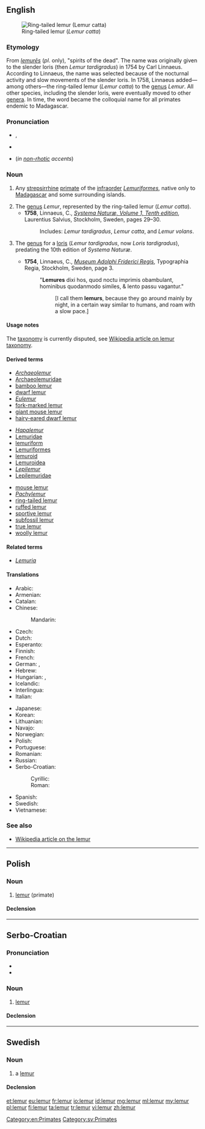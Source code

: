 {{also|Lemur|lémur}}
==English==
[[File:Lemur_catta_001.jpg|thumb|Ring-tailed lemur (''Lemur catta'')]]

===Etymology===
From {{etyl|la}} ''[[lemures|lemurēs]]'' (''pl''. only), "spirits of the dead". The name was originally given to the slender loris (then ''Lemur tardigradus'') in 1754 by Carl Linnaeus.  According to Linnaeus, the name was selected because of the nocturnal activity and slow movements of the slender loris.  In 1758, Linnaeus added—among others—the ring-tailed lemur (''Lemur catta'') to the [[genus]] ''Lemur''.  All other species, including the slender loris, were eventually moved to other [[genera]].  In time, the word became the colloquial name for all primates endemic to Madagascar.

===Pronunciation===
* {{IPA|/ˈliːmə(r)/}}, {{X-SAMPA|/"li:m@(r)/}}
* {{rhymes|iːmə(r)}}
* {{homophones|Lima}} (''in [[non-rhotic]] accents'')

===Noun===
{{en-noun}}

# {{colloquial}} Any [[strepsirrhine]] [[primate]] of the [[infraorder]] ''[[Lemuriformes]]'', native only to [[Madagascar]] and some surrounding islands.
# The [[genus]] ''Lemur'', represented by the ring-tailed lemur (''Lemur catta'').
#* '''1758''', Linnaeus, C., ''[http://biodiversitylibrary.org/page/726922 Systema Naturæ, Volume 1, Tenth edition]'', Laurentius Salvius, Stockholm, Sweden, pages 29–30.
#*: Includes: ''Lemur tardigradus'', ''Lemur catta'', and ''Lemur volans''.
# {{obsolete}} The [[genus]] for a [[loris]] (''Lemur tardigradus'', now ''Loris tardigradus''), predating the 10th edition of ''Systema Naturæ''.
#* '''1754''', Linnaeus, C., ''[http://gallica.bnf.fr/ark:/12148/bpt6k972707/f3 Museum Adolphi Friderici Regis]'', Typographia Regia, Stockholm, Sweden, page 3.
#*: "'''Lemures''' dixi hos, quod noctu imprimis obambulant, hominibus quodanmodo similes, & lento passu vagantur."
#*:: [I call them '''lemurs''', because they go around mainly by night, in a certain way similar to humans, and roam with a slow pace.]

====Usage notes====
The [[taxonomy]] is currently disputed, see [[w:Taxonomy of lemurs|Wikipedia article on lemur taxonomy]].

====Derived terms====
{{rel-top3|terms derived from ''lemur (noun)''}}
* ''[[Archaeolemur]]''
* [[Archaeolemuridae]]
* [[bamboo lemur]]
* [[dwarf lemur]]
* ''[[Eulemur]]''
* [[fork-marked lemur]]
* [[giant mouse lemur]]
* [[hairy-eared dwarf lemur]]
{{rel-mid3}}
* ''[[Hapalemur]]''
* [[Lemuridae]]
* [[lemuriform]]
* [[Lemuriformes]]
* [[lemuroid]]
* [[Lemuroidea]]
* ''[[Lepilemur]]''
* [[Lepilemuridae]]
{{rel-mid3}}
* [[mouse lemur]]
* ''[[Pachylemur]]''
* [[ring-tailed lemur]]
* [[ruffed lemur]]
* [[sportive lemur]]
* [[subfossil lemur]]
* [[true lemur]]
* [[woolly lemur]]
{{rel-bottom}}

====Related terms====
* ''[[Lemuria]]''

====Translations====
{{trans-top|strepsirrhine primate of the infraorder Lemuriformes}}
* Arabic: {{t-|ar|لیمور|m|tr=limuur}}
* Armenian: {{t-|hy|լեմուր|tr=lemur}}
* Catalan: {{t-|ca|lèmur|m}}
* Chinese:
*: Mandarin: {{t|cmn|狐猴|tr=húhóu|sc=Hani}}
* Czech: {{t-|cs|lemur|m}}
* Dutch: {{t-|nl|lemur}}
* Esperanto: {{t-|eo|lemuro}}
* Finnish: {{t-|fi|makimainen puoliapina}}
* French: {{t+|fr|lémur|m}}
* German: {{t+|de|Lemur|m}}, {{t+|de|Lemure|m}}
* Hebrew: {{t-|he|למור|alt=לֶמוּר}}
* Hungarian: {{t-|hu|maki}}, {{t-|hu|makimajom}}
* Icelandic: {{t-|is|lemúr|m}}
* Interlingua: {{t-|ia|lemure}}
* Italian: {{t-|it|lemure|m}}
{{trans-mid}}
* Japanese: {{t-|ja|キツネザル|tr=kitsunezaru}}
* Korean: {{t-|ko|여우원숭이|tr=yeou-weonsungi|sc=Hang}}
* Lithuanian: {{t-|lt|lemūras|m}}
* Navajo: {{tø|nv|mágí bitseeʼ noodǫ́zígíí}}
* Norwegian: {{t-|no|lemur|m}}
* Polish: {{t+|pl|lemur|m}}
* Portuguese: {{t-|pt|lêmure|m}}
* Romanian: {{t-|ro|lemur}}
* Russian: {{t+|ru|лемур|m|tr=lemúr}}
* Serbo-Croatian:
*: Cyrillic: {{t-|sh|лемур|m|alt=лѐмӯр|sc=Cyrl}}
*: Roman: {{t-|sh|lemur|m|alt=lèmūr}}
* Spanish: {{t+|es|lémur|m}}
* Swedish: {{t-|sv|lemur}}
* Vietnamese: {{t-|vi|vượn cáo}}
{{trans-bottom}}

===See also===
* [[w:Lemur|Wikipedia article on the lemur]]

[[Category:en:Primates]]

----

==Polish==

===Noun===
{{pl-noun|m}}

# [[lemur#English|lemur]] (primate)

====Declension====
{{pl-decl-noun
|lemur|lemury
|lemura|lemurów
|lemurowi|lemurom
|lemura|lemury
|lemurem|lemurami
|lemurze|lemurach
|lemurze|lemury
}}

----

==Serbo-Croatian==

===Pronunciation===
* {{IPA|/lěmuːr/|lang=sh}}
* {{hyphenation|le|mur}}

===Noun===
{{sh-noun|g=m|head=lèmūr|r|лемур|лѐмӯр}}

# [[#English|lemur]]

====Declension====
{{sh-decl-noun
|lèmūr|lemuri
|lemúra|lemura
|lemuru|lemurima
|lemura|lemure
|lemure|lemuri
|lemuru|lemurima
|lemurom|lemurima
}}

----

==Swedish==

===Noun===
{{sv-noun|g=c}}

# a [[#English|lemur]]

====Declension====
{{sv-noun-reg-er}}

[[Category:sv:Primates]]

[[et:lemur]]
[[eu:lemur]]
[[fr:lemur]]
[[io:lemur]]
[[id:lemur]]
[[mg:lemur]]
[[ml:lemur]]
[[my:lemur]]
[[pl:lemur]]
[[fi:lemur]]
[[ta:lemur]]
[[tr:lemur]]
[[vi:lemur]]
[[zh:lemur]]